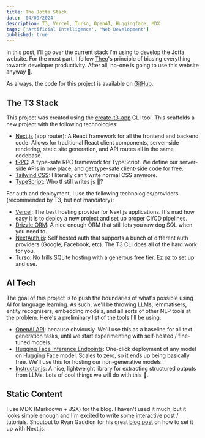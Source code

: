 ```yaml
---
title: The Jotta Stack
date: '04/09/2024'
description: T3, Vercel, Turso, OpenAI, Huggingface, MDX
tags: ['Artificial Intelligence', 'Web Development']
published: true
---
```


In this post, I'll go over the current stack I'm using to develop the Jotta website. For the most part, I follow [Theo](https://www.youtube.com/@t3dotgg)'s principle of biasing everything towards developer productivity. After all, no-one is going to use this website anyway 🤠.

As always, the code for this project is available on [GitHub](https://github.com/wantpinow/jotta-spanish).

## The T3 Stack
This project was created using the [create-t3-app](https://create.t3.gg/en/introduction) CLI tool. This scaffolds a new project with the following technologies:

* [Next.js](https://nextjs.org/) (app router): A React framework for all the frontend and backend code. Allows for traditional React client components, server-side rendering, static site generation, and API routes all in the same codebase.
* [tRPC](https://trpc.io/): A type-safe RPC framework for TypeScript. We define our server-side APIs in one place, and get type-safe client-side code for free. 
* [Tailwind CSS](https://tailwindcss.com/): I literally can't write normal CSS anymore.
* [TypeScript](https://www.TypeScriptlang.org/): Who tf still writes js 🥴?

For auth and deployment, I use the following technologies/providers (recommended by T3, but not mandatory):

* [Vercel](https://vercel.com/): The best hosting provider for Next.js applications. It's mad how easy it is to deploy a new project and set up proper CI/CD pipelines.
* [Drizzle ORM](https://orm.drizzle.team/): A nice enough ORM that still lets you raw dog SQL when you need to.
* [NextAuth.js](https://next-auth.js.org/): Self hosted auth that supports a bunch of different auth providers (Google, Facebook, etc). The T3 CLI does all of the hard work for you.
* [Turso](https://turso.tech/): No frills SQLite hosting with a generous free tier. Ez pz to set up and use.

## AI Tech

The goal of this project is to push the boundaries of what's possible using AI for language learning. As such, we'll be throwing LLMs, lemmatisers, entity recognisers, embedding models, and all sorts of other NLP tools at the problem. Here's a preliminary list of the tools I'll be using:

* [OpenAI API](https://platform.openai.com/docs/introduction): because obviously. We'll use this as a baseline for all text generation tasks, until we start experimenting with self-hosted / fine-tuned models.
* [Hugging Face Inference Endpoints](https://huggingface.co/inference-endpoints): One-click deployment of any model on Hugging Face model. Scales to zero, so it ends up being basically free. We'll use this for hosting our non-generative models.
* [Instructor.js](https://github.com/instructor-ai/instructor-js): A nice, lightweight library for extracting structured outputs from LLMs. Lots of cool things we will do with this 👀.

## Static Content

I use MDX (Markdown + JSX) for the blog. I haven't used it much, but it looks simple enough and I'm excited to write some interactive post / tutorials. Shoutout to Ryan Gaudion for his great [blog post](https://gaudion.dev/blog/nextjs-mdx-blog) on how to set it up with Next.js.